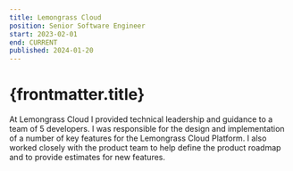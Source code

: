 ```yaml
---
title: Lemongrass Cloud
position: Senior Software Engineer
start: 2023-02-01
end: CURRENT
published: 2024-01-20
---
```


# {frontmatter.title}

At Lemongrass Cloud I provided technical leadership and guidance to a team of 5 developers. I was responsible for the design and implementation of a number of key features for the Lemongrass Cloud Platform. I also worked closely with the product team to help define the product roadmap and to provide estimates for new features.
